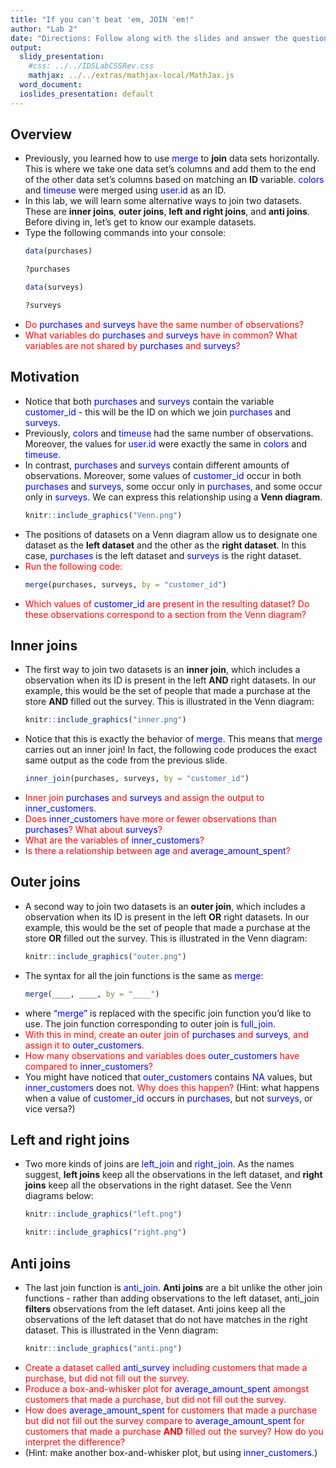 ```yaml
---
title: "If you can't beat 'em, JOIN 'em!"
author: "Lab 2"
date: "Directions: Follow along with the slides and answer the questions in red font in your journal."
output: 
  slidy_presentation: 
    #css: ../../IDSLabCSSRev.css
    mathjax: ../../extras/mathjax-local/MathJax.js
  word_document:
  ioslides_presentation: default
---
```


## Overview

<ul>

<li>Previously, you learned how to use <span style="color: blue;">merge</span> to <b>join</b> data sets horizontally. This is where we take one data set's columns and add them to the end of the other data set's columns based on matching an <b>ID</b> variable. <span style="color: blue;">colors</span> and <span style="color: blue;">timeuse</span> were merged using <span style="color: blue;">user.id</span> as an ID.</li>

<li>In this lab, we will learn some alternative ways to join two datasets. These are <b>inner joins</b>, <b>outer joins</b>, <b>left and right joins</b>, and <b>anti joins</b>. Before diving in, let's get to know our example datasets.</li>

<li>Type the following commands into your console:</li>

```r
data(purchases)
```

```r
?purchases
```

```r
data(surveys)
```

```r
?surveys
```

<li><span style="color: red;"> Do <span style="color: blue;">purchases</span> and <span style="color: blue;">surveys</span> have the same number of observations?</span></li>

<li><span style="color: red;"> What variables do <span style="color: blue;">purchases</span> and <span style="color: blue;">surveys</span> have in common? What variables are not shared by <span style="color: blue;">purchases</span> and <span style="color: blue;">surveys</span>?</span></li>

</ul>

## Motivation

<ul>

<li>Notice that both <span style="color: blue;">purchases</span> and <span style="color: blue;">surveys</span> contain the variable <span style="color: blue;">customer_id</span> - this will be the ID on which we join <span style="color: blue;">purchases</span> and <span style="color: blue;">surveys</span>.</li>

<li>Previously, <span style="color: blue;">colors</span> and <span style="color: blue;">timeuse</span> had the same number of observations. Moreover, the values for <span style="color: blue;">user.id</span> were exactly the same in <span style="color: blue;">colors</span> and <span style="color: blue;">timeuse</span>.</li>

<li>In contrast, <span style="color: blue;">purchases</span> and <span style="color: blue;">surveys</span> contain different amounts of observations. Moreover, some values of <span style="color: blue;">customer_id</span> occur in both <span style="color: blue;">purchases</span> and <span style="color: blue;">surveys</span>, some occur only in <span style="color: blue;">purchases</span>, and some occur only in <span style="color: blue;">surveys</span>. We can express this relationship using a <b>Venn diagram</b>.</li>

```r
knitr::include_graphics("Venn.png")
```

<li>The positions of datasets on a Venn diagram allow us to designate one dataset as the <b>left dataset</b> and the other as the <b>right dataset</b>. In this case, <span style="color: blue;">purchases</span> is the left dataset and <span style="color: blue;">surveys</span> is the right dataset.</li>

<li><span style="color: red;">Run the following code:</span></li>

```r
merge(purchases, surveys, by = "customer_id")
```

<li><span style="color: red;">Which values of <span style="color: blue;">customer_id</span> are present in the resulting dataset? Do these observations correspond to a section from the Venn diagram?</span></li>

</ul>

## Inner joins

<ul>

<li>The first way to join two datasets is an <b>inner join</b>, which includes a observation when its ID is present in the left <b>AND</b> right datasets. In our example, this would be the set of people that made a purchase at the store <b>AND</b> filled out the survey. This is illustrated in the Venn diagram:</li>

```r
knitr::include_graphics("inner.png")
```


<li>Notice that this is exactly the behavior of <span style="color: blue;">merge</span>. This means that <span style="color: blue;">merge</span> carries out an inner join! In fact, the following code produces the exact same output as the code from the previous slide.</li>

```r
inner_join(purchases, surveys, by = "customer_id")
```

<li><span style="color: red;">Inner join <span style="color: blue;">purchases</span> and <span style="color: blue;">surveys</span> and assign the output to <span style="color: blue;">inner_customers</span>.</span></li>

<li><span style="color: red;">Does <span style="color: blue;">inner_customers</span> have more or fewer observations than <span style="color: blue;">purchases</span>? What about <span style="color: blue;">surveys</span>?</span></li>

<li><span style="color: red;">What are the variables of <span style="color: blue;">inner_customers</span>?</span></li>

<li><span style="color: red;">Is there a relationship between <span style="color: blue;">age</span> and <span style="color: blue;">average_amount_spent</span>?</span></li>

</ul>

## Outer joins

<ul>

<li>A second way to join two datasets is an <b>outer join</b>, which includes a observation when its ID is present in the left <b>OR</b> right datasets. In our example, this would be the set of people that made a purchase at the store <b>OR</b> filled out the survey. This is illustrated in the Venn diagram:</li>

```r
knitr::include_graphics("outer.png")
```


<li>The syntax for all the join functions is the same as <span style="color: blue;">merge</span>:</li>

```r
merge(____, ____, by = "____")
```

<li>where <span style="color: blue;">"merge"</span> is replaced with the specific join function you'd like to use. The join function corresponding to outer join is <span style="color: blue;">full_join</span>.</li>

<li><span style="color: red;">With this in mind, create an outer join of <span style="color: blue;">purchases</span> and <span style="color: blue;">surveys</span>, and assign it to <span style="color: blue;">outer_customers</span>.</span></li>

<li><span style="color: red;">How many observations and variables does <span style="color: blue;">outer_customers</span> have compared to <span style="color: blue;">inner_customers</span>?</span></li>

<li>You might have noticed that <span style="color: blue;">outer_customers</span> contains <span style="color: blue;">NA</span> values, but <span style="color: blue;">inner_customers</span> does not. <span style="color: red;">Why does this happen?</span> (Hint: what happens when a value of <span style="color: blue;">customer_id</span> occurs in <span style="color: blue;">purchases</span>, but not <span style="color: blue;">surveys</span>, or vice versa?)</li>

</ul>

## Left and right joins

<ul>

<li>Two more kinds of joins are <span style="color: blue;">left_join</span> and <span style="color: blue;">right_join</span>. As the names suggest, <b>left joins</b> keep all the observations in the left dataset, and <b>right joins</b> keep all the observations in the right dataset. See the Venn diagrams below:</li>

```r
knitr::include_graphics("left.png")
```

```r
knitr::include_graphics("right.png")
```


</ul>

## Anti joins

<ul>

<li>The last join function is <span style="color: blue;">anti_join</span>. <b>Anti joins</b> are a bit unlike the other join functions - rather than adding observations to the left dataset, anti_join <b>filters</b> observations from the left dataset. Anti joins keep all the observations of the left dataset that do not have matches in the right dataset. This is illustrated in the Venn diagram:</li>

```r
knitr::include_graphics("anti.png")
```


<li><span style="color: red;">Create a dataset called <span style="color: blue;">anti_survey</span> including customers that made a purchase, but did not fill out the survey.</span></li>

<li><span style="color: red;">Produce a box-and-whisker plot for <span style="color: blue;">average_amount_spent</span> amongst customers that made a purchase, but did not fill out the survey.</span></li>

<li><span style="color: red;">How does <span style="color: blue;">average_amount_spent</span> for customers that made a purchase but did not fill out the survey compare to <span style="color: blue;">average_amount_spent</span> for customers that made a purchase <b>AND</b> filled out the survey? How do you interpret the difference?</span></li>

<li>(Hint: make another box-and-whisker plot, but using <span style="color: blue;">inner_customers</span>.)</li>

</ul>